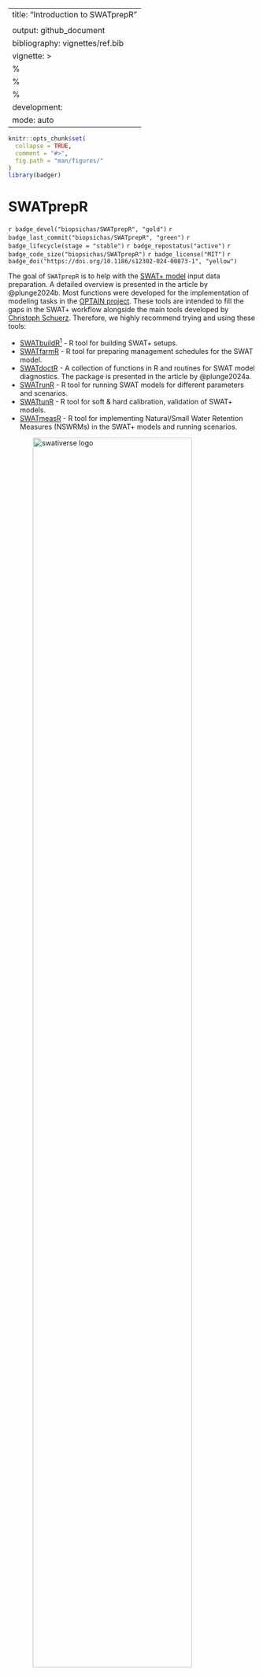 
---
title: "Introduction to SWATprepR"
<!-- output: rmarkdown::html_vignette -->
output: github_document
bibliography: vignettes/ref.bib
vignette: >
  %\VignetteIndexEntry{Introduction to SWATprepR}
  %\VignetteEngine{knitr::rmarkdown}
  %\VignetteEncoding{UTF-8}
development:
  mode: auto
---

```r
knitr::opts_chunk$set(
  collapse = TRUE,
  comment = "#>",
  fig.path = "man/figures/"
)
library(badger)
```

# SWATprepR

`r badge_devel("biopsichas/SWATprepR", "gold")`
`r badge_last_commit("biopsichas/SWATprepR", "green")`
`r badge_lifecycle(stage = "stable")`
`r badge_repostatus("active")`
`r badge_code_size("biopsichas/SWATprepR")`
`r badge_license("MIT")`
`r badge_doi("https://doi.org/10.1186/s12302-024-00873-1", "yellow")`

The goal of `SWATprepR` is to help with the [SWAT+ model](https://swat.tamu.edu/software/plus/) input data preparation. A detailed overview is presented in the article by @plunge2024b. Most functions were developed for the implementation of modeling tasks in the [OPTAIN project](https://www.optain.eu/). These tools are intended to fill the gaps in the SWAT+ workflow alongside the main tools developed by [Christoph Schuerz](https://www.ufz.de/index.php?en=49467). Therefore, we highly recommend trying and using these tools:

- [SWATbuildR](https://git.ufz.de/optain/wp4-integrated-assessment/swat/bildr_script)^[For access please inquire at *christoph.schuerz@ufz.de*.] - R tool for building SWAT+ setups.
- [SWATfarmR](http://chrisschuerz.github.io/SWATfarmR/) - R tool for preparing management schedules for the SWAT model.
- [SWATdoctR](https://git.ufz.de/schuerz/swatdoctr) - A collection of functions in R and routines for SWAT model diagnostics. The package is presented in the article by @plunge2024a.
- [SWATrunR](https://chrisschuerz.github.io/SWATrunR/) - R tool for running SWAT models for different parameters and scenarios.
- [SWATtunR](https://biopsichas.github.io/SWATtunR/) - R tool for soft & hard calibration, validation of SWAT+ models.
- [SWATmeasR](https://git.ufz.de/schuerz/swatmeasr) - R tool for implementing Natural/Small Water Retention Measures (NSWRMs) in the SWAT+ models and running scenarios.

<img src="man/figures/swativerse_update.png" title="SWAT packages for R" alt="swativerse logo" width="80%" style="display: block; margin: auto;" />

Detailed information about packages, workflow steps, input data, SWAT+ parameters, model calibration, validation, etc., can be found in the [SWAT+ modeling protocol](https://doi.org/10.5281/zenodo.7463395) by @optain2022.

## Installation

You can install the development version of `SWATprepR` from [GitHub](https://github.com/biopsichas/SWATprepR). Please be aware that to run the `get_usersoil_table()` function, the `euptf2` [package](https://github.com/tkdweber/euptf2) has to be installed. More information about this package can be found in the article by @szabo2020.

``` r
# If the package 'remotes' is not installed run first:
install.packages("remotes")

# The installation of `SWATprepR`.
remotes::install_github("biopsichas/SWATprepR")
# The `euptf2` package has to be installed to utilize `get_usersoil_table()` function.
remotes::install_github("tkdweber/euptf2")
```

## Data

All the data required to run and test the package is installed with the package in the extdata folder. The exact location on your computer can be found by running the lines below. Please run these commands on your system to locate it.  

```r
library(SWATprepR)
temp_path <- system.file("extdata", package = "SWATprepR")
print(temp_path)
```

## Templates

To use the `SWATprepR` package functions with your data, you should prepare your data to align with the templates provided in the *extdata* folder. These templates include:

- **calibration_data.xlsx** - template for loading calibration (water flow and water quality variables) data.
- **weather_data.xlsx** - template for loading weather variables.
- **usersoils.csv** - example of a soil parameters dataset.
- **pnt_data.xlsx** - template for a point source dataset.
- **GIS/** - folder with GIS layers needed to run some functions.

Data prepared according to these templates can be directly loaded into R, allowing you to apply all the functions as described.


<br>

## References
